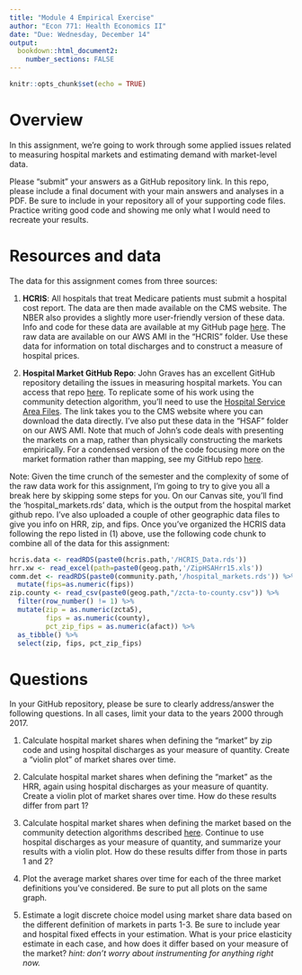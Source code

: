 ```yaml
---
title: "Module 4 Empirical Exercise"
author: "Econ 771: Health Economics II"
date: "Due: Wednesday, December 14"
output: 
  bookdown::html_document2:
    number_sections: FALSE
---
```


```r
knitr::opts_chunk$set(echo = TRUE)
```

# Overview
In this assignment, we're going to work through some applied issues related to measuring hospital markets and estimating demand with market-level data.

Please "submit" your answers as a GitHub repository link. In this repo, please include a final document with your main answers and analyses in a PDF. Be sure to include in your repository all of your supporting code files. Practice writing good code and showing me only what I would need to recreate your results.


# Resources and data
The data for this assignment comes from three sources:

1. **HCRIS**: All hospitals that treat Medicare patients must submit a hospital cost report. The data are then made available on the CMS website. The NBER also provides a slightly more user-friendly version of these data. Info and code for these data are available at my GitHub page [here](https://github.com/imccart/HCRIS). The raw data are available on our AWS AMI in the "HCRIS" folder. Use these data for information on total discharges and to construct a measure of hospital prices.

2. **Hospital Market GitHub Repo**: John Graves has an excellent GitHub repository detailing the issues in measuring hospital markets. You can access that repo [here](https://github.com/graveja0/health-care-markets). To replicate some of his work using the community detection algorithm, you'll need to use the [Hospital Service Area Files](https://www.cms.gov/Research-Statistics-Data-and-Systems/Statistics-Trends-and-Reports/Hospital-Service-Area-File/index). The link takes you to the CMS website where you can download the data directly. I've also put these data in the "HSAF" folder on our AWS AMI. Note that much of John's code deals with presenting the markets on a map, rather than physically constructing the markets empirically. For a condensed version of the code focusing more on the market formation rather than mapping, see my GitHub repo [here](https://github.com/imccart/hospital-markets).


Note: Given the time crunch of the semester and the complexity of some of the raw data work for this assignment, I'm going to try to give you all a break here by skipping some steps for you. On our Canvas site, you'll find the 'hospital_markets.rds' data, which is the output from the hospital market github repo. I've also uploaded a couple of other geographic data files to give you info on HRR, zip, and fips. Once you've organized the HCRIS data following the repo listed in (1) above, use the following code chunk to combine all of the data for this assignment:

```r
hcris.data <- readRDS(paste0(hcris.path,'/HCRIS_Data.rds'))
hrr.xw <- read_excel(path=paste0(geog.path,'/ZipHSAHrr15.xls'))
comm.det <- readRDS(paste0(community.path,'/hospital_markets.rds')) %>%
  mutate(fips=as.numeric(fips))
zip.county <- read_csv(paste0(geog.path,"/zcta-to-county.csv")) %>% 
  filter(row_number() != 1) %>% 
  mutate(zip = as.numeric(zcta5),
         fips = as.numeric(county),
         pct_zip_fips = as.numeric(afact)) %>% 
  as_tibble() %>%
  select(zip, fips, pct_zip_fips)
```


# Questions
In your GitHub repository, please be sure to clearly address/answer the following questions. In all cases, limit your data to the years 2000 through 2017.

1. Calculate hospital market shares when defining the "market" by zip code and using hospital discharges as your measure of quantity. Create a "violin plot" of market shares over time.

2. Calculate hospital market shares when defining the "market" as the HRR, again using hospital discharges as your measure of quantity. Create a violin plot of market shares over time. How do these results differ from part 1?

3. Calculate hospital market shares when defining the market based on the community detection algorithms described [here](https://github.com/graveja0/health-care-markets). Continue to use hospital discharges as your measure of quantity, and summarize your results with a violin plot. How do these results differ from those in parts 1 and 2?

4. Plot the average market shares over time for each of the three market definitions you've considered. Be sure to put all plots on the same graph.

5. Estimate a logit discrete choice model using market share data based on the different definition of markets in parts 1-3. Be sure to include year and hospital fixed effects in your estimation. What is your price elasticity estimate in each case, and how does it differ based on your measure of the market? *hint: don't worry about instrumenting for anything right now.*


